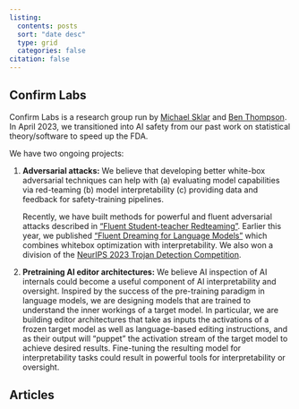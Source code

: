 ```yaml
---
listing:
  contents: posts
  sort: "date desc"
  type: grid
  categories: false
citation: false
---
```


## Confirm Labs

Confirm Labs is a research group run by [Michael Sklar](https://www.linkedin.com/in/michael-sklar/) and [Ben Thompson](https://tbenthompson.com). In April 2023, we transitioned into AI safety from our past work on statistical theory/software to speed up the FDA.

We have two ongoing projects: 

(1) **Adversarial attacks:** We believe that developing better white-box
adversarial techniques can help with (a) evaluating model capabilities via red-teaming (b) model interpretability (c) providing data and feedback for safety-training pipelines.

    Recently, we have built methods for powerful and
    fluent adversarial attacks described in ["Fluent Student-teacher Redteaming"](https://confirmlabs.org/papers/flrt.pdf). 
    Earlier this year, we published ["Fluent Dreaming for Language Models"](https://arxiv.org/pdf/2402.01702)
    which combines whitebox optimization with interpretability. We also won a
    division of the [NeurIPS 2023 Trojan Detection Competition](https://confirmlabs.org/posts/TDC2023).

(2) **Pretraining AI editor architectures:** We believe AI inspection of AI
internals could become a useful component of AI interpretability and oversight.
Inspired by the success of the pre-training paradigm in language models, we are
designing models that are trained to understand the inner workings of a target
model. In particular, we are building editor architectures that take as inputs
the activations of a frozen target model as well as language-based editing
instructions, and as their output will "puppet" the activation stream of the
target model to achieve desired results. Fine-tuning the resulting model for
interpretability tasks could result in powerful tools for interpretability or
oversight. 

## Articles